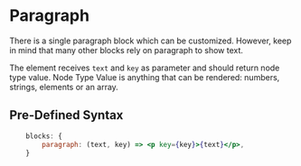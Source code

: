 
# Paragraph

There is a single paragraph block which can be customized. However, keep in mind that many other blocks rely on paragraph to show text.

The element receives `text` and `key` as parameter and should return node type value.
<Callout type="info" emoji="ℹ️">
  Node Type Value is anything that can be rendered: numbers, strings, elements or an array.
</Callout>

## Pre-Defined Syntax

```jsx
	blocks: {
		paragraph: (text, key) => <p key={key}>{text}</p>,
	}
```
